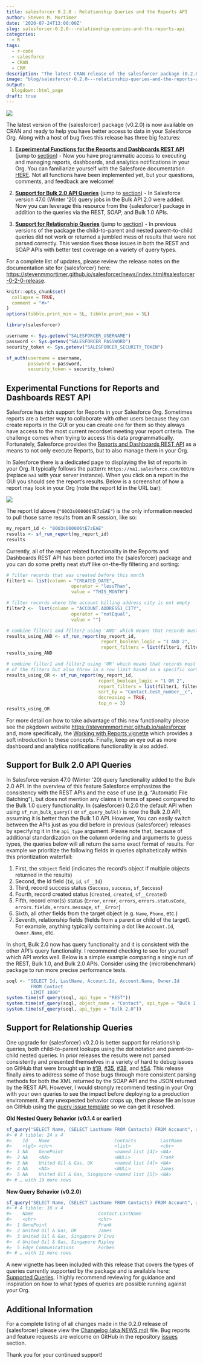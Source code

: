 ```yaml
---
title: salesforcer 0.2.0 - Relationship Queries and the Reports API
author: Steven M. Mortimer
date: '2020-07-24T13:00:00Z'
slug: salesforcer-0.2.0---relationship-queries-and-the-reports-api
categories:
  - R
tags:
  - r-code
  - salesforce
  - CRAN
  - CRM
description: "The latest CRAN release of the salesforcer package (0.2.0) has enhanced support for complex relationship queries and functions to execute and manage reports in your Salesforce Org."
image: "blog/salesforcer-0.2.0---relationship-queries-and-the-reports-api/salesforcer-logo.png"
output:
  blogdown::html_page
draft: true
---
```


![](/blog/salesforcer-0.2.0---relationship-queries-and-the-reports-api/salesforcer-logo.png)

The latest version of the {salesforcer} package (v0.2.0) is now available on CRAN 
and ready to help you have better access to data in your Salesforce Org. Along 
with a host of bug fixes this release has three big features:  

  1. <u>**Experimental Functions for the Reports and Dashboards REST API**</u> (jump 
  to <a href="#experimental-functions-for-reports-and-dashboards-rest-api">section</a>) - Now 
  you have programmatic access to executing and managing reports, dashboards, and 
  analytics notifications in your Org. You can familiarize yourself with the 
  Salesforce documentation <a target="_blank" href="https://developer.salesforce.com/docs/atlas.en-us.api_analytics.meta/api_analytics/sforce_analytics_rest_api_intro.htm">HERE</a>. Not all functions have been implemented yet, but your questions, comments, 
  and feedback are welcome!

  2. <u>**Support for Bulk 2.0 API Queries**</u> (jump to 
  <a href="#support-for-bulk-2.0-api-queries">section</a>) - In Salesforce version 47.0 
  (Winter '20) query jobs in the Bulk API 2.0 were added. Now you can leverage 
  this resource from the {salesforcer} package in addition to the queries via 
  the REST, SOAP, and Bulk 1.0 APIs.
  
    
  3. <u>**Support for Relationship Queries**</u> (jump to 
  <a href="#support-for-relationship-queries">section</a>) - In previous versions of the package the 
  child-to-parent and nested parent-to-child queries did not work or returned a 
  jumbled mess of results that were not parsed correctly. This version fixes those 
  issues in both the REST and SOAP APIs with better test coverage on a variety of 
  query types.
  
For a complete list of updates, please review the release notes on the documentation 
site for {salesforcer} here: <a target="_blank" href="https://stevenmmortimer.github.io/salesforcer/news/index.html#salesforcer-0-2-0-release">https://stevenmmortimer.github.io/salesforcer/news/index.html#salesforcer-0-2-0-release</a>.
```r
knitr::opts_chunk$set(
  collapse = TRUE,
  comment = "#>"
)
options(tibble.print_min = 5L, tibble.print_max = 5L)
```
```r
library(salesforcer)

username <- Sys.getenv("SALESFORCER_USERNAME")
password <- Sys.getenv("SALESFORCER_PASSWORD")
security_token <- Sys.getenv("SALESFORCER_SECURITY_TOKEN")

sf_auth(username = username,
        password = password,
        security_token = security_token)
```

## Experimental Functions for Reports and Dashboards REST API

Salesforce has rich support for Reports in your Salesforce Org. Sometimes
reports are a better way to collaborate with other users because they can create
reports in the GUI or you can create one for them so they always have access to
the most current recordset meeting your report criteria. The challenge comes
when trying to access this data programmatically. Fortunately, Salesforce
provides the <a target="_blank"
href="https://developer.salesforce.com/docs/atlas.en-us.api_analytics.meta/api_analytics/sforce_analytics_rest_api_intro.htm">Reports
and Dashboards REST API</a> as a means to not only execute Reports, but to also
manage them in your Org.

In Salesforce there is a dedicated page to displaying the list of reports in your 
Org. It typically follows the pattern: `https://na1.salesforce.com/00O/o` 
(replace `na1` with your server instance). When you click on a report in the GUI 
you should see the report's results. Below is a screenshot of how a report may look in 
your Org (note the report Id in the URL bar): 

![](/blog/salesforcer-0.2.0---relationship-queries-and-the-reports-api/report-screenshot.png)

The report Id above (`"00O3s000006tE7zEAE"`) is the only information needed to pull 
those same results from an R session, like so: 

```r
my_report_id <- "00O3s000006tE7zEAE"
results <- sf_run_report(my_report_id)
results
```

Currently, all of the report related functionality in the Reports and Dashboards 
REST API has been ported into the {salesforcer} package and you can do some pretty 
neat stuff like on-the-fly filtering and sorting: 

```r
# filter records that was created before this month
filter1 <- list(column = "CREATED_DATE",
                        operator = "lessThan", 
                        value = "THIS_MONTH")

# filter records where the account billing address city is not empty
filter2 <-  list(column = "ACCOUNT.ADDRESS1_CITY",
                        operator = "notEqual", 
                        value = "")

# combine filter1 and filter2 using 'AND' which means that records must meet both filters
results_using_AND <- sf_run_report(my_report_id, 
                                   report_boolean_logic = "1 AND 2",
                                   report_filters = list(filter1, filter2))
results_using_AND

# combine filter1 and filter2 using 'OR' which means that records must meet one 
# of the filters but also throw in a row limit based on a specific sort order
results_using_OR <- sf_run_report(my_report_id, 
                                  report_boolean_logic = "1 OR 2",
                                  report_filters = list(filter1, filter2), 
                                  sort_by = "Contact.test_number__c", 
                                  decreasing = TRUE, 
                                  top_n = 3)
results_using_OR
```

For more detail on how to take advantage of this new functionality please see
the pkgdown website <a target="_blank"
href="https://stevenmmortimer.github.io/salesforcer">https://stevenmmortimer.github.io/salesforcer</a>
and, more specifically, the <a target="_blank"
href="https://stevenmmortimer.github.io/salesforcer/articles/working-with-reports.html">Working
with Reports vignette</a> which provides a soft introduction to these concepts.
Finally, keep an eye out as more dashboard and analytics notifications
functionality is also added.

## Support for Bulk 2.0 API Queries

In Salesforce version 47.0 (Winter '20) query functionality added to
the Bulk 2.0 API. In the overview of this feature Salesforce emphasizes the
consistency with the REST APIs and the ease of use (e.g. "Automatic File
Batching"), but does not mention any claims in terms of speed compared to the
Bulk 1.0 query functionality. In {salesforcer} 0.2.0 the default API when using
`sf_run_bulk_query()` or `sf_query_bulk()` is now the Bulk 2.0 API, assuming it
is better than the Bulk 1.0 API. However, You can easily switch between the APIs
just as you did before in previous {salesforcer} releases by specifying it in the 
`api_type` argument. Please note that, because of additional standardization on 
the column ordering and arguments to guess types, the queries below will all 
return the same exact format of results. For example we prioritize the following 
fields in queries alphabetically within this prioritization waterfall: 

  1. First, the `sObject` field (indicates the record's object if multiple objects returned in the results)
  2. Second, the Id field (`Id`, `id`, `sf__Id`)
  3. Third, record success status (`Success`, `success`, `sf_Success`)
  4. Fourth, record created status (`Created`, `created`, `sf__Created`)
  5. Fifth, record error(s) status (`Error`, `error`, `errors`, 
  `errors.statusCode`, `errors.fields`, `errors.message`, `sf__Error`)
  6. Sixth, all other fields from the target object (e.g. `Name`, `Phone`, etc.)
  7. Seventh, relationship fields (fields from a parent or child of the target). For example, 
  anything typically containing a dot like `Account.Id`, `Owner.Name`, etc.

In short, Bulk 2.0 now has query functionality and it is consistent with the
other API's query functionality. I recommend checking to see for yourself which
API works well. Below is a simple example comparing a single run of the REST,
Bulk 1.0, and Bulk 2.0 APIs. Consider using the {microbenchmark} package to run
more precise performance tests.

```r
soql <- "SELECT Id, LastName, Account.Id, Account.Name, Owner.Id
         FROM Contact
         LIMIT 1000"
system.time(sf_query(soql, api_type = "REST"))
system.time(sf_query(soql, object_name = "Contact", api_type = "Bulk 1.0"))
system.time(sf_query(soql, api_type = "Bulk 2.0"))
```

## Support for Relationship Queries

One upgrade for {salesforcer} v0.2.0 is better support for relationship queries, 
both child-to-parent lookups using the dot notation and parent-to-child nested 
queries. In prior releases the results were not parsed consistently and presented 
themselves in a variety of hard to debug issues on GitHub that were brought up in <a target="_blank" href="https://github.com/StevenMMortimer/salesforcer/issues/19">#19</a>, <a target="_blank" href="https://github.com/StevenMMortimer/salesforcer/issues/35">#35</a>, <a target="_blank" href="https://github.com/StevenMMortimer/salesforcer/issues/38">#38</a>, and <a target="_blank" href="https://github.com/StevenMMortimer/salesforcer/issues/54">#54</a>. This 
release finally aims to address some of those bugs through more consistent parsing methods 
for both the XML returned by the SOAP API and the JSON returned by the REST API. However, 
I would strongly recommend testing in your Org with your own queries to see the 
impact before deploying to a production environment. If any unexpected behavior 
crops up, then please file an issue on GitHub using the [query issue template](https://github.com/StevenMMortimer/salesforcer/issues/new?assignees=StevenMMortimer&labels=&template=query-issue-template.md&title=) so we can get it resolved.

**Old Nested Query Behavior (v0.1.4 or earlier)**
```r
sf_query("SELECT Name, (SELECT LastName FROM Contacts) FROM Account", api_type="SOAP")
#> # A tibble: 24 x 4
#>    Id    Name                        Contacts         LastName
#>    <lgl> <chr>                       <list>           <chr>   
#>  1 NA    GenePoint                   <named list [4]> <NA>    
#>  2 NA    <NA>                        <NULL>           Frank   
#>  3 NA    United Oil & Gas, UK        <named list [4]> <NA>    
#>  4 NA    <NA>                        <NULL>           James   
#>  5 NA    United Oil & Gas, Singapore <named list [5]> <NA> 
#> # … with 19 more rows
```

**New Query Behavior (v0.2.0)**

```r
sf_query("SELECT Name, (SELECT LastName FROM Contacts) FROM Account", api_type="SOAP")
#> # A tibble: 16 x 4
#>    Name                        Contact.LastName
#>    <chr>                       <chr>
#>  1 GenePoint                   Frank
#>  2 United Oil & Gas, UK        James
#>  3 United Oil & Gas, Singapore D'Cruz
#>  4 United Oil & Gas, Singapore Ripley
#>  5 Edge Communications         Forbes
#> # … with 11 more rows
```

A new vignette has been included with this release that covers the types of
queries currently supported by the package and is available here: <a
target="_blank"
href="https://stevenmmortimer.github.io/salesforcer/articles/supported-queries.html">Supported
Queries</a>. I highly recommend reviewing for guidance and inspiration on how to 
what types of queries are possible running against your Org.

## Additional Information

For a complete listing of all changes made in the 0.2.0 release of {salesforcer} please 
view the <a target="_blank" href="https://stevenmmortimer.github.io/salesforcer/news/index.html#salesforcer-0-2-0-release">Changelog (aka NEWS.md)</a> file. Bug reports and feature requests are welcome on GitHub in the repository <a target="_blank" href="https://github.com/StevenMMortimer/salesforcer/issues">issues</a> section. 

Thank you for your continued support!
